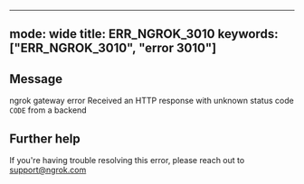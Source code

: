 
---
mode: wide
title: ERR_NGROK_3010
keywords: ["ERR_NGROK_3010", "error 3010"]
---

## Message
ngrok gateway error
Received an HTTP response with unknown status code `CODE` from a backend




## Further help
If you're having trouble resolving this error, please reach out to [support@ngrok.com](mailto:support@ngrok.com?subject=Help%20with%20ERR_NGROK_3010)

